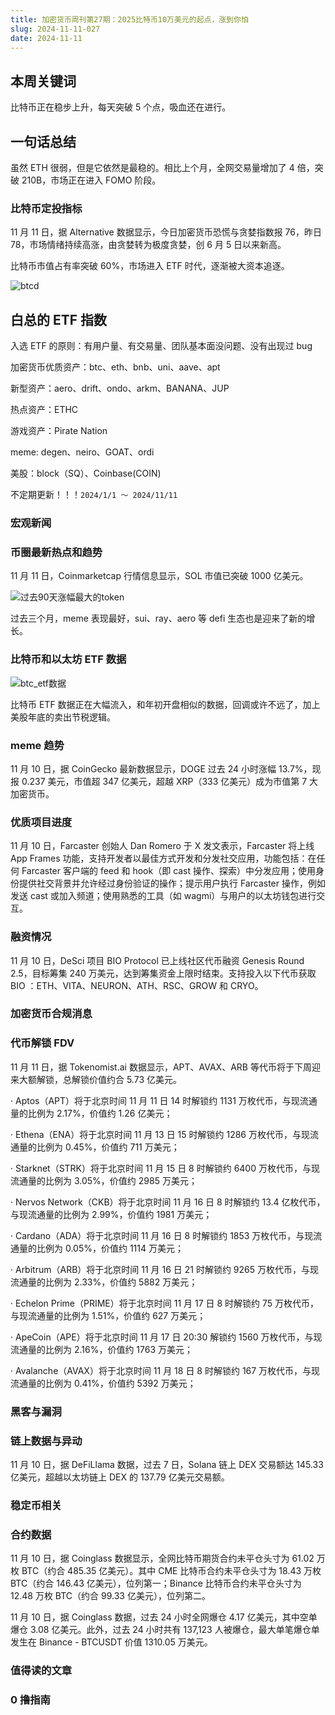 ```yaml
---
title: 加密货币周刊第27期：2025比特币10万美元的起点，涨到你怕
slug: 2024-11-11-027
date: 2024-11-11
---
```


## 本周关键词

比特币正在稳步上升，每天突破 5 个点，吸血还在进行。

## 一句话总结

虽然 ETH 很弱，但是它依然是最稳的。相比上个月，全网交易量增加了 4 倍，突破 210B，市场正在进入 FOMO 阶段。

### 比特币定投指标

11 月 11 日，据 Alternative 数据显示，今日加密货币恐慌与贪婪指数报 76，昨日 78，市场情绪持续高涨，由贪婪转为极度贪婪，创 6 月 5 日以来新高。

比特币市值占有率突破 60%，市场进入 ETF 时代，逐渐被大资本追逐。

![btcd](/ahr999/btcd.png)

## 白总的 ETF 指数

入选 ETF 的原则：有用户量、有交易量、团队基本面没问题、没有出现过 bug

加密货币优质资产：btc、eth、bnb、uni、aave、apt

新型资产：aero、drift、ondo、arkm、BANANA、JUP

热点资产：ETHC

游戏资产：Pirate Nation

meme: degen、neiro、GOAT、ordi

美股：block（SQ）、Coinbase(COIN)

不定期更新！！！`2024/1/1 ～ 2024/11/11`

### 宏观新闻

### 币圈最新热点和趋势

11 月 11 日，Coinmarketcap 行情信息显示，SOL 市值已突破 1000 亿美元。

![过去90天涨幅最大的token](/ahr999/neiro.png)

过去三个月，meme 表现最好，sui、ray、aero 等 defi 生态也是迎来了新的增长。

### 比特币和以太坊 ETF 数据

![btc_etf数据](/ahr999/btc_etf.png)

比特币 ETF 数据正在大幅流入，和年初开盘相似的数据，回调或许不远了，加上美股年底的卖出节税逻辑。

### meme 趋势

11 月 10 日，据 CoinGecko 最新数据显示，DOGE 过去 24 小时涨幅 13.7%，现报 0.237 美元，市值超 347 亿美元，超越 XRP（333 亿美元）成为市值第 7 大加密货币。

### 优质项目进度

11 月 10 日，Farcaster 创始人 Dan Romero 于 X 发文表示，Farcaster 将上线 App Frames 功能，支持开发者以最佳方式开发和分发社交应用，功能包括：在任何 Farcaster 客户端的 feed 和 hook（即 cast 操作、探索）中分发应用；使用身份提供社交背景并允许经过身份验证的操作；提示用户执行 Farcaster 操作，例如发送 cast 或加入频道；使用熟悉的工具（如 wagmi）与用户的以太坊钱包进行交互。

### 融资情况

11 月 10 日，DeSci 项目 BIO Protocol 已上线社区代币融资 Genesis Round 2.5，目标筹集 240 万美元，达到筹集资金上限时结束。支持投入以下代币获取 BIO ：ETH、VITA、NEURON、ATH、RSC、GROW 和 CRYO。

### 加密货币合规消息

### 代币解锁 FDV

11 月 11 日，据 Tokenomist.ai 数据显示，APT、AVAX、ARB 等代币将于下周迎来大额解锁，总解锁价值约合 5.73 亿美元。

· Aptos（APT）将于北京时间 11 月 11 日 14 时解锁约 1131 万枚代币，与现流通量的比例为 2.17%，价值约 1.26 亿美元；

· Ethena（ENA）将于北京时间 11 月 13 日 15 时解锁约 1286 万枚代币，与现流通量的比例为 0.45%，价值约 711 万美元；

· Starknet（STRK）将于北京时间 11 月 15 日 8 时解锁约 6400 万枚代币，与现流通量的比例为 3.05%，价值约 2985 万美元；

· Nervos Network（CKB）将于北京时间 11 月 16 日 8 时解锁约 13.4 亿枚代币，与现流通量的比例为 2.99%，价值约 1981 万美元；

· Cardano（ADA）将于北京时间 11 月 16 日 8 时解锁约 1853 万枚代币，与现流通量的比例为 0.05%，价值约 1114 万美元；

· Arbitrum（ARB）将于北京时间 11 月 16 日 21 时解锁约 9265 万枚代币，与现流通量的比例为 2.33%，价值约 5882 万美元；

· Echelon Prime（PRIME）将于北京时间 11 月 17 日 8 时解锁约 75 万枚代币，与现流通量的比例为 1.51%，价值约 627 万美元；

· ApeCoin（APE）将于北京时间 11 月 17 日 20:30 解锁约 1560 万枚代币，与现流通量的比例为 2.16%，价值约 1763 万美元；

· Avalanche（AVAX）将于北京时间 11 月 18 日 8 时解锁约 167 万枚代币，与现流通量的比例为 0.41%，价值约 5392 万美元；

### 黑客与漏洞

### 链上数据与异动

11 月 10 日，据 DeFiLlama 数据，过去 7 日，Solana 链上 DEX 交易额达 145.33 亿美元，超越以太坊链上 DEX 的 137.79 亿美元交易额。

### 稳定币相关

### 合约数据

11 月 10 日，据 Coinglass 数据显示，全网比特币期货合约未平仓头寸为 61.02 万枚 BTC（约合 485.35 亿美元）。其中 CME 比特币合约未平仓头寸为 18.43 万枚 BTC（约合 146.43 亿美元），位列第一；Binance 比特币合约未平仓头寸为 12.48 万枚 BTC（约合 99.33 亿美元），位列第二。

11 月 10 日，据 Coinglass 数据，过去 24 小时全网爆仓 4.17 亿美元，其中空单爆仓 3.08 亿美元。此外，过去 24 小时共有 137,123 人被爆仓，最大单笔爆仓单发生在 Binance - BTCUSDT 价值 1310.05 万美元。

### 值得读的文章

### 0 撸指南
